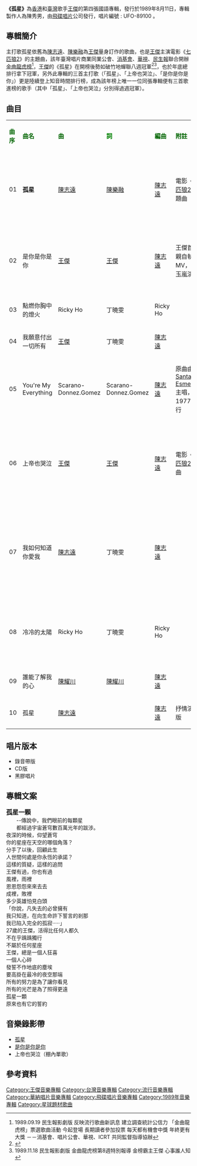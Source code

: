 {{Infobox album <!-- See Wikipedia:WikiProject_Albums -->
| name       = 孤星
| type       = [[專輯|專輯]]
| artist     = [[王傑_(歌手)|王傑]]
| cover      = Dave_wangCD_05.jpg
<!-- 未知參數 | background = orange -->
| released   = 1989年8月11日
| recorded   = 1989年
| genre      = [[國語流行音樂|國語流行音樂]]
| label      = [[飛碟唱片|飛碟唱片]]
<!-- 未知參數 | number     = UFO-89100 -->
| prev_title = [[故事的角色|故事的角色]]
| prev_year  = 1989 <!-- 2月2日 -->
| next_title = [[誰明浪子心|誰明浪子心]]
| next_year  = 1989 <!-- 8月31日 -->
}}
'''《孤星》'''為[[香港|香港]]和[[臺灣|臺灣]]歌手[[王傑_(歌手)|王傑]]的第四張國語專輯，發行於1989年8月11日，專輯製作人為陳秀男，由[[飛碟唱片|飛碟唱片]]公司發行，唱片編號 : UFO-89100 。

==專輯簡介==
主打歌孤星依舊為[[陳志遠|陳志遠]]、[[陳樂融|陳樂融]]為[[王傑_(歌手)|王傑]]量身訂作的歌曲，也是[[王傑_(歌手)|王傑]]主演電影《[[七匹狼2|七匹狼2]]》的主題曲，該年臺灣唱片商業同業公會、[[消基會|消基會]]、[[華視|華視]]、[[民生報|民生報]]聯合開辦[[金曲龍虎榜|金曲龍虎榜]]<ref>1989.09.19 民生報影劇版 反映流行歌曲新訊息 建立調查統計公信力 「金曲龍虎榜」票選歌曲活動 今起登場 長期讀者參加投票 每天都有機會中獎 年終更有大獎 －－消基會、唱片公會、華視、ICRT 共同監督指導協辦</ref>，[[王傑_(歌手)|王傑]]的《孤星》在開榜後勢如破竹地蟬聯八週冠軍<ref>{{Cite web |url=http://www.nmth.gov.tw/Portals/0/epaper/epaper101015/coverstory02.html |title=發現臺灣紅歌星：跨時代的偶像   開榜以來，王傑的專輯《孤星》高居榜首連續8週 |access-date=2013-11-30 |archive-date=2015-06-26 |archive-url=https://web.archive.org/web/20150626032929/http://www.nmth.gov.tw/Portals/0/epaper/epaper101015/coverstory02.html |dead-url=no }}</ref><ref>1989.11.18 民生報影劇版 金曲龍虎榜第8週特別報導  金榜霸主王傑 心事誰人知 </ref>，也於年底總排行拿下冠軍，另外此專輯的三首主打歌（「孤星」、「上帝也哭泣」、「是你是你是你」）更是陸續登上知音時間排行榜，成為該年榜上唯一一位同張專輯便有三首歌進榜的歌手（其中「孤星」、「上帝也哭泣」分別得過週冠軍）。

==曲目==
{| class="wikitable"
|-
| <font color=darkgreen>'''曲序'''</font> || <font color=darkgreen>'''曲名'''</font> || <font color=darkgreen>'''曲'''</font> || <font color=green>'''詞'''</font> || <font color=darkgreen>'''編曲'''</font> || <font color=darkgreen>'''附註'''</font>|| <font color=darkgreen>'''粵語版本'''</font> 
|-
| 01 || '''孤星''' ||[[陳志遠|陳志遠]]  || [[陳樂融|陳樂融]] || [[陳志遠|陳志遠]] || 電影《[[七匹狼2|七匹狼2]]》主題曲 || 人在風雨中，收錄於專輯 《[[人在風雨中|人在風雨中]]》
|-
| 02 || 是你是你是你 || [[王傑_(歌手)|王傑]] || [[王傑_(歌手)|王傑]] || [[陳志遠|陳志遠]] || 王傑首度親自執導MV，由金玉嵐演出 || 是你是你，收錄於專輯 《[[人在風雨中|人在風雨中]]》
|-
| 03 || 點燃你胸中的燈火 || Ricky Ho || 丁曉雯 || Ricky Ho ||  || 
|-
| 04 || 我願意付出一切所有 || [[王傑_(歌手)|王傑]] || 丁曉雯 || [[陳志遠|陳志遠]] ||   ||
|-
| 05 || You're My Everything || Scarano-Donnez.Gomez || Scarano-Donnez.Gomez || [[陳志遠|陳志遠]] || 原曲由 [[w:en:Santa_Esmeralda|Santa Esmeralda]] 主唱，於1977年發行 ||
|-
| 06 || 上帝也哭泣 || [[王傑_(歌手)|王傑]] || [[王傑_(歌手)|王傑]] ||[[陳志遠|陳志遠]]  || 電影《[[七匹狼2|七匹狼2]]》插曲 || 上帝也哭泣（粵），收錄於專輯 《[[人在風雨中|人在風雨中]]》
|-
| 07 || 我如何知道你愛我 || [[陳志遠|陳志遠]]|| 丁曉雯 || [[陳志遠|陳志遠]] ||  ||我如何知道你愛我（粵），收錄於專輯 《[[人在風雨中|人在風雨中]]》
|-
| 08 || 冷冷的太陽 || Ricky Ho || 丁曉雯 || Ricky Ho ||  ||冰太陽，收錄於專輯 《[[流浪的心|流浪的心]]》
|-
| 09 || 誰能了解我的心 || [[陳耀川|陳耀川]] || [[陳耀川|陳耀川]] || [[陳志遠|陳志遠]] ||  ||
|-
| 10 || 孤星 || [[陳志遠|陳志遠]] ||   ||  [[陳志遠|陳志遠]] || 抒情演奏版 ||
|}

== 唱片版本 ==
* 錄音帶版
* CD版
* 黑膠唱片
==專輯文案==

<big>'''孤星一顆'''</big><br>       
　　--傳說中，我們眼前的每顆星<br>
　　都經過宇宙蒼穹數百萬光年的跋涉。<br>

夜深的時候，仰望蒼穹<br>
你的星座在天空的哪個角落？<br>
分手了以後，回顧此生<br>
人世間何處是你永恆的承諾？<br>

這樣的質疑，這樣的追問<br>
王傑有過，你也有過<br>

風裡，雨裡<br>
恩恩怨怨來來去去<br>
成裡，敗裡<br>
多少英雄怕見白頭<br>

「你說，凡失去的必曾擁有<br>
我只知道，在向生命許下誓言的剎那<br>
我已陷入完全的孤寂‧‧‧‧‧」<br>
27歲的王傑，活得比任何人都久<br>

不在乎踽踽獨行<br>
不屬於任何星座<br>
王傑，總是一個人狂喜<br>
一個人心碎<br>
發誓不作地底的塵埃<br>
要高掛在最冷的夜空那端<br>

所有的努力是為了讓你看見<br>
所有的光芒是為了照得更遠<br>
孤星一顆<br>
原來也有它的誓約

== 音樂錄影帶 ==
* [https://www.youtube.com/watch?v=ZfIkDS7ZXns&index=11&list=PLvVNZSE0M_YdWuxQLUGgz0odQ1MhH5v_L 孤星]
* [https://www.youtube.com/watch?v=9lSYb0dbRCk&list=PLvVNZSE0M_YdWuxQLUGgz0odQ1MhH5v_L&index=12 是你是你是你]
* 上帝也哭泣（棚內單歌）

==參考資料==
{{reflist}}

{{王傑 (歌手)}}

[[Category:王傑音樂專輯|Category:王傑音樂專輯]]
[[Category:台灣音樂專輯|Category:台灣音樂專輯]]
[[Category:流行音樂專輯|Category:流行音樂專輯]]
[[Category:華納唱片音樂專輯|Category:華納唱片音樂專輯]]
[[Category:飛碟唱片音樂專輯|Category:飛碟唱片音樂專輯]]
[[Category:1989年音樂專輯|Category:1989年音樂專輯]]
[[Category:星球題材歌曲|Category:星球題材歌曲]]